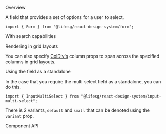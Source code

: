 
<Meta of={FormMultiSelectStories} />

<Title>Form.MultiSelect</Title>

<Secondary>Overview</Secondary>

A field that provides a set of options for a user to select.

```tsx
import { Form } from "@lifesg/react-design-system/form";
```

<Canvas of={FormMultiSelectStories.Default} />

<Heading3>With search capabilities</Heading3>

<Canvas of={FormMultiSelectStories.WithSearch} />

<Heading3>Rendering in grid layouts</Heading3>

You can also specify [ColDiv's](/docs/getting-started-layout-column-divs--docs)
column props to span across the specified columns in grid layouts.

<Canvas of={FormMultiSelectStories.RenderingInGridLayout} />

<Heading3>Using the field as a standalone</Heading3>

In the case that you require the multi select field as a standalone, you can do this.

```tsx
import { InputMultiSelect } from "@lifesg/react-design-system/input-multi-select";
```

<Canvas of={FormMultiSelectStories.StandaloneUsage} />

There is 2 variants, `default` and `small` that can be denoted using the `variant` prop.

<Canvas of={FormMultiSelectStories.StandaloneUsageVariant} />

<Secondary>Component API</Secondary>

<PropsTable />
